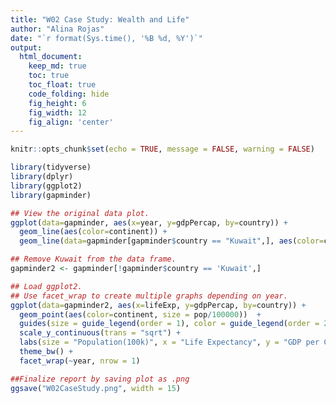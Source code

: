 ```yaml
---
title: "W02 Case Study: Wealth and Life"
author: "Alina Rojas"
date: "`r format(Sys.time(), '%B %d, %Y')`"
output:
  html_document:  
    keep_md: true
    toc: true
    toc_float: true
    code_folding: hide
    fig_height: 6
    fig_width: 12
    fig_align: 'center'
---
```


```r
knitr::opts_chunk$set(echo = TRUE, message = FALSE, warning = FALSE)
```

```r
library(tidyverse)
library(dplyr)
library(ggplot2)
library(gapminder)

## View the original data plot.
ggplot(data=gapminder, aes(x=year, y=gdpPercap, by=country)) + 
  geom_line(aes(color=continent)) +
  geom_line(data=gapminder[gapminder$country == "Kuwait",], aes(color=country), size=2)

## Remove Kuwait from the data frame.
gapminder2 <- gapminder[!gapminder$country == 'Kuwait',]

## Load ggplot2. 
## Use facet_wrap to create multiple graphs depending on year.
ggplot(data=gapminder2, aes(x=lifeExp, y=gdpPercap, by=country)) +
  geom_point(aes(color=continent, size = pop/100000))  +
  guides(size = guide_legend(order = 1), color = guide_legend(order = 2)) +
  scale_y_continuous(trans = "sqrt") +
  labs(size = "Population(100k)", x = "Life Expectancy", y = "GDP per Capita") +
  theme_bw() +
  facet_wrap(~year, nrow = 1)

##Finalize report by saving plot as .png
ggsave("W02CaseStudy.png", width = 15)

```

